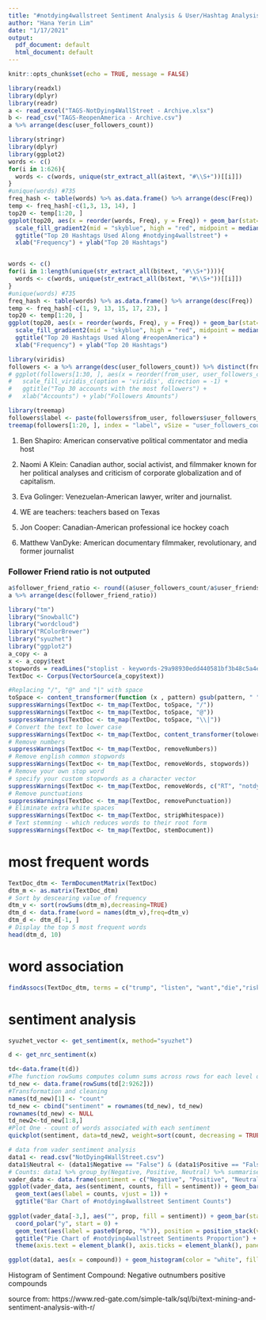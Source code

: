 ```yaml
---
title: "#notdying4wallstreet Sentiment Analysis & User/Hashtag Analysis"
author: "Hana Yerin Lim"
date: "1/17/2021"
output:
  pdf_document: default
  html_document: default
---
```


```r
knitr::opts_chunk$set(echo = TRUE, message = FALSE)
```

```r
library(readxl)
library(dplyr)
library(readr)
a <- read_excel("TAGS-NotDying4WallStreet - Archive.xlsx")
b <- read_csv("TAGS-ReopenAmerica - Archive.csv")
a %>% arrange(desc(user_followers_count))
```

```r
library(stringr)
library(dplyr)
library(ggplot2)
words <- c() 
for(i in 1:626){
  words <- c(words, unique(str_extract_all(a$text, "#\\S+"))[[i]])
}
#unique(words) #735
freq_hash <- table(words) %>% as.data.frame() %>% arrange(desc(Freq))
temp <- freq_hash[-c(1,3, 13, 14), ]
top20 <- temp[1:20, ]
ggplot(top20, aes(x = reorder(words, Freq), y = Freq)) + geom_bar(stat="identity", aes(fill = Freq)) + coord_flip() + 
  scale_fill_gradient2(mid = "skyblue", high = "red", midpoint = median(top20$Freq)) + 
  ggtitle("Top 20 Hashtags Used Along #notdying4wallstreet") + 
  xlab("Frequency") + ylab("Top 20 Hashtags")


words <- c() 
for(i in 1:length(unique(str_extract_all(b$text, "#\\S+")))){
  words <- c(words, unique(str_extract_all(b$text, "#\\S+"))[[i]])
}
#unique(words) #735
freq_hash <- table(words) %>% as.data.frame() %>% arrange(desc(Freq))
temp <- freq_hash[-c(1, 9, 13, 15, 17, 23), ]
top20 <- temp[1:20, ]
ggplot(top20, aes(x = reorder(words, Freq), y = Freq)) + geom_bar(stat="identity", aes(fill = Freq)) + coord_flip() + 
  scale_fill_gradient2(mid = "skyblue", high = "red", midpoint = median(top20$Freq)) + 
  ggtitle("Top 20 Hashtags Used Along #reopenAmerica") + 
  xlab("Frequency") + ylab("Top 20 Hashtags")
```

```r
library(viridis)
followers <- a %>% arrange(desc(user_followers_count)) %>% distinct(from_user, .keep_all = TRUE)
# ggplot(followers[1:30, ], aes(x = reorder(from_user, user_followers_count), y = user_followers_count)) + geom_bar(stat="identity", aes(fill = user_followers_count)) + coord_flip() + 
#   scale_fill_viridis_c(option = 'viridis', direction = -1) +
#   ggtitle("Top 30 accounts with the most followers") + 
#   xlab("Accounts") + ylab("Followers Amounts")

library(treemap)
followers$label <- paste(followers$from_user, followers$user_followers_count, sep = "\n")
treemap(followers[1:20, ], index = "label", vSize = "user_followers_count", vColor = "user_followers_count", type = "value")
```

1. Ben Shapiro: American conservative political commentator and media host

2. Naomi A Klein: Canadian author, social activist, and filmmaker known for her political analyses and criticism of corporate globalization and of capitalism.

3. Eva Golinger: Venezuelan-American lawyer, writer and journalist.

4. WE are teachers: teachers based on Texas 

5. Jon Cooper: Canadian-American professional ice hockey coach

6. Matthew VanDyke: American documentary filmmaker, revolutionary, and former journalist

### Follower Friend ratio is not outputed 
```r
a$follower_friend_ratio <- round((a$user_followers_count/a$user_friends_count)*100, 4)
a %>% arrange(desc(follower_friend_ratio))
```

```r
library("tm")
library("SnowballC")
library("wordcloud")
library("RColorBrewer")
library("syuzhet")
library("ggplot2")
a_copy <- a
x <- a_copy$text
stopwords = readLines("stoplist - keywords-29a98930edd440581bf3b48c5a4e72cb.rtf.txt")
TextDoc <- Corpus(VectorSource(a_copy$text))

#Replacing "/", "@" and "|" with space
toSpace <- content_transformer(function (x , pattern) gsub(pattern, " ", x))
suppressWarnings(TextDoc <- tm_map(TextDoc, toSpace, "/"))
suppressWarnings(TextDoc <- tm_map(TextDoc, toSpace, "@"))
suppressWarnings(TextDoc <- tm_map(TextDoc, toSpace, "\\|"))
# Convert the text to lower case
suppressWarnings(TextDoc <- tm_map(TextDoc, content_transformer(tolower)))
# Remove numbers
suppressWarnings(TextDoc <- tm_map(TextDoc, removeNumbers))
# Remove english common stopwords
suppressWarnings(TextDoc <- tm_map(TextDoc, removeWords, stopwords))
# Remove your own stop word
# specify your custom stopwords as a character vector
suppressWarnings(TextDoc <- tm_map(TextDoc, removeWords, c("RT", "notdying4wallstreet", "notdyingwallstreet", "https", "amp", "’", "peopl")) )
# Remove punctuations
suppressWarnings(TextDoc <- tm_map(TextDoc, removePunctuation))
# Eliminate extra white spaces
suppressWarnings(TextDoc <- tm_map(TextDoc, stripWhitespace))
# Text stemming - which reduces words to their root form
suppressWarnings(TextDoc <- tm_map(TextDoc, stemDocument))
```

# most frequent words 
```r
TextDoc_dtm <- TermDocumentMatrix(TextDoc)
dtm_m <- as.matrix(TextDoc_dtm)
# Sort by descearing value of frequency
dtm_v <- sort(rowSums(dtm_m),decreasing=TRUE)
dtm_d <- data.frame(word = names(dtm_v),freq=dtm_v)
dtm_d <- dtm_d[-1, ]
# Display the top 5 most frequent words
head(dtm_d, 10)
```

# word association 
```r
findAssocs(TextDoc_dtm, terms = c("trump", "listen", "want","die","risk","live","american"), corlimit = 0.25)			
```

# sentiment analysis
```r
syuzhet_vector <- get_sentiment(x, method="syuzhet")
```

```r
d <- get_nrc_sentiment(x)
```

```r
td<-data.frame(t(d))
#The function rowSums computes column sums across rows for each level of a grouping variable.
td_new <- data.frame(rowSums(td[2:9262]))
#Transformation and cleaning
names(td_new)[1] <- "count"
td_new <- cbind("sentiment" = rownames(td_new), td_new)
rownames(td_new) <- NULL
td_new2<-td_new[1:8,]
#Plot One - count of words associated with each sentiment
quickplot(sentiment, data=td_new2, weight=sort(count, decreasing = TRUE), geom="bar", fill=sentiment, ylab="count") + ggtitle("#notdying4wallstreet Sentiments")
```

```r
# data from vader sentiment analysis 
data1 <- read.csv("NotDying4WallStreet.csv")
data1$Neutral <- (data1$Negative == "False") & (data1$Positive == "False")
# Counts: data1 %>% group_by(Negative, Positive, Neutral) %>% summarise(counts = n())
vader_data <- data.frame(sentiment = c("Negative", "Positive", "Neutral"), counts = c(4239, 2773, 2250), prop = c(round(4239/(4239+2773), 3)*100, round(2773/(4239+2773), 3)*100, "-"))
ggplot(vader_data, aes(sentiment, counts, fill = sentiment)) + geom_bar(stat = "identity") +
  geom_text(aes(label = counts, vjust = 1)) +
  ggtitle("Bar Chart of #notdying4wallstreet Sentiment Counts")
  
ggplot(vader_data[-3,], aes("", prop, fill = sentiment)) + geom_bar(stat = "identity", color = "white") +
  coord_polar("y", start = 0) +
  geom_text(aes(label = paste0(prop, "%")), position = position_stack(vjust = 0.5)) + 
  ggtitle("Pie Chart of #notdying4wallstreet Sentiments Proportion") + 
  theme(axis.text = element_blank(), axis.ticks = element_blank(), panel.grid  = element_blank())

ggplot(data1, aes(x = compound)) + geom_histogram(color = "white", fill = "lightblue", binwidth = 0.1) + ggtitle("Histogram of Sentiment Compound")
```

Histogram of Sentiment Compound: Negative outnumbers positive compounds 

source from: https://www.red-gate.com/simple-talk/sql/bi/text-mining-and-sentiment-analysis-with-r/